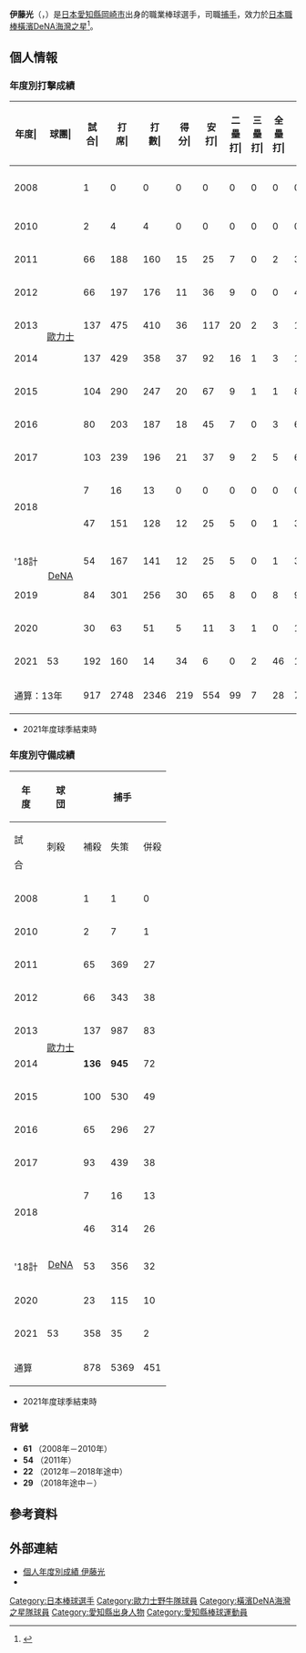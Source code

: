 {{Refimprove|time=2020-11-27T12:05:45+00:00}}
{{Infobox NPB player|
|name=伊藤光|
|image=Ito(dena).jpg|
|width=300|
|position=捕手|
|team=横滨DeNA海湾之星|
|number=29|
|bats=右|
|throws=右|
|birthdate={{birth_date_and_age|1989|4|23|mf=y}}|
|birthplace={{JPN}}[[愛知縣|愛知縣]][[岡崎市|岡崎市]]|
|debutdate=9月13日
|debutyear=2008年
|debutteam=歐力士猛牛
|statyear=2021年球季
|stat1label=打擊率
|stat1value=0.300
|stat2label=全壘打
|stat2value=28
|stat3label=打點
|stat3value=232
|stat4label=盜壘
|stat4value=15
|teams=<nowiki></nowiki>
* 明徳義塾高等學校
* [[歐力士猛牛|歐力士猛牛]]（2008年－2018年）
* [[橫濱DeNA海灣之星|橫濱DeNA海灣之星]]（2018年－）
}}

'''伊藤光'''（{{jpn|j=伊藤 光|hg=いとう ひかる|rm=Ito Hikaru}}，{{bd|1989年|4月23日||catIdx=Ito, Hikaru}}）是[[日本|日本]][[愛知縣|愛知縣]][[岡崎市|岡崎市]]出身的職業棒球選手，司職[[捕手|捕手]]，效力於[[日本職棒|日本職棒]][[橫濱DeNA海灣之星|橫濱DeNA海灣之星]]<ref>{{cite web|url=https://www.sponichi.co.jp/baseball/news/2019/10/23/kiji/20191023s00001173257000c.html|title=伊藤光　DeNA最長の4年契約！総額4億5000万円プラス出来高払いでサイン　FA権行使せず残留|publisher=Sponichi|date=2019-10-23|access-date=2020-11-03|archive-date=2019-12-12|archive-url=https://web.archive.org/web/20191212041058/https://www.sponichi.co.jp/baseball/news/2019/10/23/kiji/20191023s00001173257000c.html}}</ref>。

== 個人情報 ==
=== 年度別打擊成績 ===
{| class="wikitable" style="text-align:right; font-size:small"
|-bgcolor="#efefef"
!年度|!!球團|!!試合|!!打<br>席|!!打<br>數|!!得分|!!安打|!!二<br>壘<br>打|!!三<br>壘<br>打|!!全<br>壘<br>打|!!壘<br>打<br>數|!!打點|!!盜壘|!!盜<br>壘<br>刺|!!觸擊|!!犧<br>牲<br>打|!!保送|!!敬遠|!!觸身|!!三振|!!雙殺|!!打<br>擊<br>率|!!上<br>壘<br>率|!!長<br>打<br>率|!!OPS
|-
|style="text-align:center;"|2008
|rowspan="10" style="text-align:center; white-space:nowrap;"|[[歐力士野牛|歐力士]]
|1||0||0||0||0||0||0||0||0||0||0||0||0||0||0||0||0||0||0||----||----||----||----
|-
|style="text-align:center;"|2010
|2||4||4||0||0||0||0||0||0||0||0||0||0||0||0||0||0||1||0||.000||.000||.000||.000
|-
|style="text-align:center;"|2011
|66||188||160||15||25||7||0||2||38||11||3||2||14||1||11||0||2||57||0||.156||.218||.238||.456
|-
|style="text-align:center;"|2012
|66||197||176||11||36||9||0||0||45||10||0||0||12||4||5||0||0||48||2||.205||.222||.256||.477
|-
|style="text-align:center;"|2013
|137||475||410||36||117||20||2||3||150||40||4||0||35||3||24||0||3||84||10||.285||.327||.366||.693
|-
|style="text-align:center;"|2014
|137||429||358||37||92||16||1||3||119||48||0||2||39||3||24||1||5||80||2||.257||.310||.332||.643
|-
|style="text-align:center;"|2015
|104||290||247||20||67||9||1||1||81||28||0||1||11||2||29||1||1||53||4||.271||.348||.328||.676
|-
|style="text-align:center;"|2016
|80||203||187||18||45||7||0||3||61||15||1||0||12||0||3||0||1||36||6||.241||.257||.326||.583
|-
|style="text-align:center;"|2017
|103||239||196||21||37||9||2||5||65||23||0||0||22||1||18||1||2||47||2||.189||.263||.332||.594
|-
|rowspan="2" style="text-align:center;"|2018
|7||16||13||0||0||0||0||0||0||0||0||0||1||0||2||0||0||3||1||.000||.133||.000||.133
|-
|rowspan="5" style="text-align:center; white-space:nowrap;"|[[橫濱DeNA海灣之星|DeNA]]
|47||151||128||12||25||5||0||1||33||11||1||1||0||2||18||0||3||29||5||.195||.305||.258||.562
|-
|-style="background-color:#f2f2f2;"
!style="text-align:center; white-space:nowrap;"|'18計
|54||167||141||12||25||5||0||1||33||11||1||1||1||2||20||0||3||32||6||.177||.289||.234||.523
|-
|style="text-align:center;"|2019
|84||301||256||30||65||8||0||8||97||27||5||5||3||2||37||6||3||45||4||.254||.352||.379||.731
|-
|rowspan="1" style="text-align:center;"|2020
|30||63||51||5||11||3||1||0||16||6||0||0||1||0||10||1||1||15||2||.216||.355||.314||.669
|-
|rowspan="1" style="text-align:center;"|2021
|53||192||160||14||34||6||0||2||46||13||1||1||12||1||17||0||2||43||3||.213||.294||.288||.582
|-
!colspan="2"|通算：13年
|917||2748||2346||219||554||99||7||28||751||232||15||12||162||19||198||10||23||541||41||.236||.300||.320||.620
|}
* 2021年度球季結束時

=== 年度別守備成績 ===
{| class="wikitable" style="text-align: right; font-size: small;"
!rowspan="2"|年<br />度!!rowspan="2"|球<br />団!!colspan="11"|捕手!!colspan="6"|一壘!!colspan="6"|三壘
|-style="line-height:1.25em;"
!試<br /><br />合!!刺殺<br /><br />!!補殺<br /><br />!!失策<br /><br />!!併殺<br /><br />!!守備率<br /><br />!!捕逸<br /><br />!!企<br />圖<br />數!!許<br />盗<br />壘!!盜壘刺<br /><br />!!盗壘阻止率<br /><br />!!試<br /><br />合!!刺<br /><br />殺!!補<br /><br />殺!!失<br /><br />策!!併<br /><br />殺!!守<br />備<br />率!!試<br /><br />合!!刺<br /><br />殺!!補<br /><br />殺!!失<br /><br />策!!併<br /><br />殺!!守<br />備<br />率
|-
|style="text-align:center;"|2008
|rowspan="10" style="text-align: center; white-space:nowrap;"|[[歐力士野牛|歐力士]]
|1||1||0||0||0||1.000||0||0||0||0||-||colspan="6" style="text-align: center;"|-||colspan="6" style="text-align: center;"|-
|-
|style="text-align:center;"|2010
|2||7||1||0||0||1.000||0||2||2||0||.000||colspan="6" style="text-align: center;"|-||colspan="6" style="text-align: center;"|-
|-
|style="text-align:center;"|2011
|65||369||27||5||4||.988||3||44||30||14||.318||colspan="6" style="text-align: center;"|-||colspan="6" style="text-align: center;"|-
|-
|style="text-align:center;"|2012
|66||343||38||3||2||.992||1||45||32||13||.289||colspan="6" style="text-align: center;"|-||colspan="6" style="text-align: center;"|-
|-
|style="text-align:center;"|2013
|137||987||83||'''8'''||8||.993||3||107||79||28||.262||colspan="6" style="text-align: center;"|-||colspan="6" style="text-align: center;"|-
|-
|style="text-align:center;"|2014
|'''136'''||'''945'''||72||3||8||'''.997'''||'''6'''||85||65||20||.235||colspan="6" style="text-align: center;"|-||colspan="6" style="text-align: center;"|-
|-
|style="text-align:center;"|2015
|100||530||49||1||9||'''.998'''||6||53||38||15||.283||colspan="6" style="text-align: center;"|-||colspan="6" style="text-align: center;"|-
|-
|style="text-align:center;"|2016
|65||296||27||2||3||.994||0||29||22||7||.241||11||77||6||0||7||1.000||colspan="6" style="text-align: center;"|-
|-
|style="text-align:center;"|2017
|93||439||38||2||1||.996||3||31||20||11||.323||2||5||1||0||0||1.000||10||6||7||0||3||1.000
|-
|style="text-align:center;" rowspan="2"|2018
|7||16||13||0||0||0||0||0||0||0||0||0||1||0||2||0||0||3||1||.000||.133||.000||.133
|-
|rowspan="4" style="text-align: center; white-space:nowrap;"|[[橫濱DeNA海灣之星|DeNA]]
|46||314||26||3||8||.991||1||30||18||12||.400||colspan="6" style="text-align: center;"|-||colspan="6" style="text-align: center;"|-
|-
|-style="background-color:#f2f2f2;"
!style="text-align:center; white-space:nowrap;"|'18計
|53||356||32||3||8||.992||2||38||24||14||.368||colspan="6" style="text-align: center;"|-||colspan="6" style="text-align: center;"|-
|-
|style="text-align:center;"|2020
|23||115||10||0||2||1.000||0||9||8||1||.111||colspan="6" style="text-align: center;"|-||colspan="6" style="text-align: center;"|-
|-
|style="text-align:center;"|2021
|53||358||35||2||6||.995||0||44||30||14||.318||colspan="6" style="text-align: center;"|-||colspan="6" style="text-align: center;"|-
|-
!colspan="2"|通算
|878||5369||451||33||56||.994||28||540||390||150||.278||13||82||7||0||7||1.000||10||6||7||0||3||1.000
|}
* 2021年度球季結束時

=== 背號 ===
* '''61''' （2008年－2010年）
* '''54''' （2011年）
* '''22''' （2012年－2018年途中）
* '''29''' （2018年途中－）

== 參考資料 ==
{{reflist}}

== 外部連結 ==
* [https://npb.jp/bis/players/81185116.html 個人年度別成績 伊藤光] {{Wayback|url=https://npb.jp/bis/players/81185116.html |date=20201102102039 }} {{ja icon}}
* {{Baseballstats|brm=ito---001hik}}

{{橫濱DeNA灣星球團球員名單}}
{{DEFAULTSORT:Ito, Hikaru}}
[[Category:日本棒球選手|Category:日本棒球選手]]
[[Category:歐力士野牛隊球員|Category:歐力士野牛隊球員]]
[[Category:橫濱DeNA海灣之星隊球員|Category:橫濱DeNA海灣之星隊球員]]
[[Category:愛知縣出身人物|Category:愛知縣出身人物]]
[[Category:愛知縣棒球運動員|Category:愛知縣棒球運動員]]